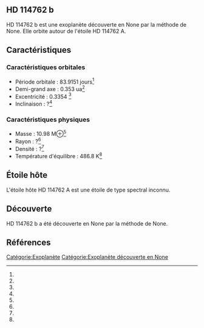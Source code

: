 == HD 114762 b ==

{{Infobox Exoplanète
| nom = HD 114762 b
| image = 
| légende = 
| étoile = HD 114762 A
| constellation = 
| ascension_droite = 
| déclinaison = 
| distance = ?
| type_spectral = ?
| masse = 10.98 M⊕<ref></ref>
| rayon = ?<ref></ref>
| densité = ?<ref></ref>
| gravité = ?<ref></ref>
| température = 486.8 K<ref></ref>
| période = 83.9151 j<ref></ref>
| demi_grand_axe = 0.353 ua<ref></ref>
| excentricité = 0.3354 <ref></ref>
| inclinaison = ?<ref></ref>
| méthode_découverte = ?
| date_découverte = ?
| statut = Confirmée
}}

HD 114762 b est une exoplanète découverte en None par la méthode de None. Elle orbite autour de l'étoile HD 114762 A.

== Caractéristiques ==

=== Caractéristiques orbitales ===
* Période orbitale : 83.9151 jours<ref></ref>
* Demi-grand axe : 0.353 ua<ref></ref>
* Excentricité : 0.3354 <ref></ref>
* Inclinaison : ?<ref></ref>

=== Caractéristiques physiques ===
* Masse : 10.98 M⊕<ref></ref>
* Rayon : ?<ref></ref>
* Densité : ?<ref></ref>
* Température d'équilibre : 486.8 K<ref></ref>

== Étoile hôte ==

{{Infobox Étoile
| nom = HD 114762 A
| image = 
| légende = 
| constellation = 
| ascension_droite = 
| déclinaison = 
| distance = ?
| type_spectral = ?
| magnitude_absolue = 
| magnitude_apparente = 
| masse = ?<ref></ref>
| rayon = ?<ref></ref>
| température = ?<ref></ref>
| métallicité = ?<ref></ref>
| âge = ?<ref></ref>
}}

L'étoile hôte HD 114762 A est une étoile de type spectral inconnu.

== Découverte ==

HD 114762 b a été découverte en None par la méthode de None.

== Références ==
<references />

[[Catégorie:Exoplanète]]
[[Catégorie:Exoplanète découverte en None]]
